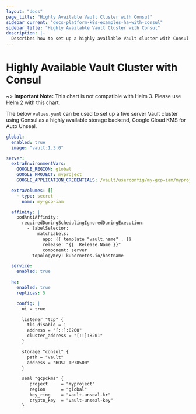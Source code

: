 ```yaml
---
layout: "docs"
page_title: "Highly Available Vault Cluster with Consul"
sidebar_current: "docs-platform-k8s-examples-ha-with-consul"
sidebar_title: "Highly Available Vault Cluster with Consul"
description: |-
  Describes how to set up a highly available Vault cluster with Consul backend
---
```


# Highly Available Vault Cluster with Consul

~> **Important Note:** This chart is not compatible with Helm 3. Please use Helm 2 with this chart.

The below `values.yaml` can be used to set up a five server Vault cluster using
Consul as a highly available storage backend, Google Cloud KMS for Auto Unseal.

```yaml
global:
  enabled: true
  image: "vault:1.3.0"

server:
  extraEnvironmentVars:
    GOOGLE_REGION: global
    GOOGLE_PROJECT: myproject
    GOOGLE_APPLICATION_CREDENTIALS: /vault/userconfig/my-gcp-iam/myproject-creds.json

  extraVolumes: []
    - type: secret
      name: my-gcp-iam

  affinity: |
    podAntiAffinity:
      requiredDuringSchedulingIgnoredDuringExecution:
        - labelSelector:
            matchLabels:
              app: {{ template "vault.name" . }}
              release: "{{ .Release.Name }}"
              component: server
          topologyKey: kubernetes.io/hostname

  service:
    enabled: true

  ha:
    enabled: true
    replicas: 5

    config: |
      ui = true

      listener "tcp" {
        tls_disable = 1
        address = "[::]:8200"
        cluster_address = "[::]:8201"
      }

      storage "consul" {
        path = "vault"
        address = "HOST_IP:8500"
      }

      seal "gcpckms" {
         project     = "myproject"
         region      = "global"
         key_ring    = "vault-unseal-kr"
         crypto_key  = "vault-unseal-key"
      }
```
